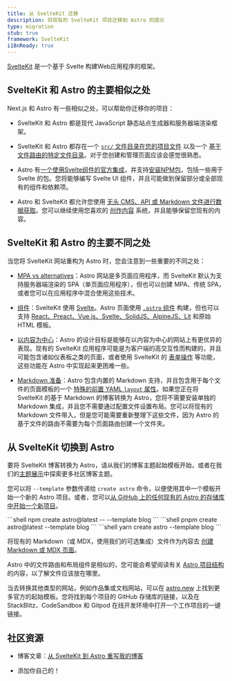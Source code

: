 ```yaml
---
title: 从 SvelteKit 迁移
description: 将现有的 SvelteKit 项目迁移到 Astro 的提示
type: migration
stub: true
framework: SvelteKit
i18nReady: true
---
```




[SvelteKit](https://kit.svelte.dev) 是一个基于 Svelte 构建Web应用程序的框架。

## SvelteKit 和 Astro 的主要相似之处

Next.js 和 Astro 有一些相似之处，可以帮助你迁移你的项目：

- SvelteKit 和 Astro 都是现代 JavaScript 静态站点生成器和服务器端渲染框架。

- SvelteKit 和 Astro 都存在一个 [`src/` 文件目录在您的项目文件](/zh-cn/core-concepts/project-structure/#src) 以及一个 [基于文件路由的特定文件目录](/zh-cn/core-concepts/astro-pages/)。对于您创建和管理页面应该会感觉很熟悉。

- Astro 有[一个使用Svelte组件的官方集成](/zh-cn/guides/integrations-guide/svelte/)，并支持[安装NPM包](/zh-cn/guides/imports/#npm-packages)，包括一些用于 Svelte 的包。您将能够编写 Svelte UI 组件，并且可能做到保留部分或全部现有的组件和依赖项。

- Astro 和 SvelteKit 都允许您使用 [无头 CMS、API 或 Markdown 文件进行数据获取](/zh-cn/guides/data-fetching/)。您可以继续使用您喜欢的 [创作内容](/zh-cn/guides/content/) 系统，并且能够保留您现有的内容。

## SvelteKit 和 Astro 的主要不同之处

当您将 SvelteKit 网站重构为 Astro 时，您会注意到一些重要的不同之处：

- [MPA vs alternatives](/zh-cn/concepts/mpa-vs-spa/)：Astro 网站是多页面应用程序，而 SvelteKit 默认为支持服务器端渲染的 SPA（单页面应用程序），但也可以创建 MPA、传统 SPA，或者您可以在应用程序中混合使用这些技术。

- [组件](/zh-cn/core-concepts/astro-components/)：SvelteKit 使用 [Svelte](https://svelte.dev)。Astro 页面使用 [`.astro` 组件](/zh-cn/core-concepts/astro-components/) 构建，但也可以支持 [React、Preact、Vue.js、Svelte、SolidJS、AlpineJS、Lit](/zh-cn/core-concepts/framework-components/) 和原始 HTML 模板。

- [以内容为中心](/zh-cn/concepts/why-astro/)：Astro 的设计目标是能够在以内容为中心的网站上有更优异的表现。现有的 SvelteKit 应用程序可能是为客户端的高交互性而构建的，并且可能包含诸如仪表板之类的页面，或者使用 SvelteKit 的 [表单操作](https://kit.svelte.dev/docs/form-actions) 等功能，这些功能在 Astro 中实现起来更困难一些。

- [Markdown 准备](/zh-cn/guides/markdown-content/)：Astro 包含内置的 Markdown 支持，并且包含用于每个文件的页面模板的一个 [特殊的前置 YAML `layout` 属性](/zh-cn/core-concepts/layouts/#markdownmdx-layouts)。如果您正在将 SvelteKit 的基于 Markdown 的博客转换为 Astro，您将不需要安装单独的 Markdown 集成，并且您不需要通过配置文件设置布局。您可以将现有的 Markdown 文件带入，但是您可能需要重新整理下这些文件，因为 Astro 的基于文件的路由不需要为每个页面路由创建一个文件夹。

## 从 SvelteKit 切换到 Astro

要将 SvelteKit 博客转换为 Astro，请从我们的博客主题起始模板开始，或者在我们的[主题展示](https://astro.build/themes/)中探索更多社区博客主题。

您可以将 `--template` 参数传递给 `create astro` 命令，以便使用其中一个模板开始一个新的 Astro 项目。或者，您可以[从 GitHub 上的任何现有的 Astro 的存储库中开始一个新项目](/zh-cn/install/auto/#starter-templates)。

  <PackageManagerTabs>
    <Fragment slot="npm">
    ```shell
    npm create astro@latest -- --template blog
    ```
    </Fragment>
    <Fragment slot="pnpm">
    ```shell
    pnpm create astro@latest --template blog
    ```
    </Fragment>
    <Fragment slot="yarn">
    ```shell
    yarn create astro --template blog
    ```
    </Fragment>
  </PackageManagerTabs>

将现有的 Markdown（或 MDX，使用我们的可选集成）文件作为内容去 [创建 Markdown 或 MDX 页面](/zh-cn/guides/markdown-content/)。

Astro 中的文件路由和布局组件是相似的，您可能会希望阅读有关 [Astro 项目结构](/zh-cn/core-concepts/project-structure/) 的内容，以了解文件应该放在哪里。

当去转换其他类型的网站，例如作品集或文档网站，可以在 [astro.new](https://astro.new) 上找到更多官方的起始模板。您将找到每个项目的 GitHub 存储库的链接，以及在 StackBlitz、CodeSandbox 和 Gitpod 在线开发环境中打开一个工作项目的一键链接。

## 社区资源

- 博客文章：[从 SvelteKit 到 Astro 重写我的博客](https://kharann.com/blog/rewriting-my-blog/)

- 添加你自己的！
